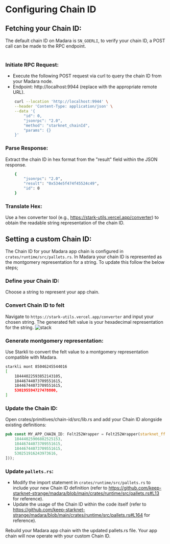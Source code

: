 
# Configuring Chain ID
## Fetching your Chain ID:
The default chain ID on Madara is `SN_GOERLI`, to verify your chain ID, a POST call can be made to the RPC endpoint.<br></br>
<Steps>
### Initiate RPC Request:
- Execute the following POST request via curl to query the chain ID from your Madara node.
- Endpoint: http://localhost:9944 (replace with the appropriate remote URL).
``` bash
    curl --location 'http://localhost:9944' \
    --header 'Content-Type: application/json' \
    --data '{
        "id": 0,
        "jsonrpc": "2.0",
        "method": "starknet_chainId",
        "params": {}
    }'
```
### Parse Response:
Extract the chain ID in hex format from the "result" field within the JSON response.
``` bash
    {
        "jsonrpc": "2.0",
        "result": "0x534e5f474f45524c49",
        "id": 0
    }
```
### Translate Hex:
Use a hex converter tool (e.g., https://stark-utils.vercel.app/converter) to obtain the readable string representation of the chain ID.
</Steps>

## Setting a custom Chain ID:
The Chain ID for your Madara app chain is configured in `crates/runtime/src/pallets.rs`.
In Madara your chain ID is represented as the montgomery representation for a string.
To update this follow the below steps;
<Steps>
### Define your Chain ID:
Choose a string to represent your app chain.
### Convert Chain ID to felt
Navigate to `https://stark-utils.vercel.app/converter` and input your chosen string. The generated felt value is your hexadecimal representation for the string.
![stack](../static/img/stark-utils.png)
### Generate montgomery representation: 
Use Starkli to convert the felt value to a montgomery representation compatible with Madara.
```bash
starkli mont 85046245544016
[
    18444022593852143105,
    18446744073709551615,
    18446744073709551615,
    530195594727478800,
]
```

### Update the Chain ID:
Open crates/primitives/chain-id/src/lib.rs and add your Chain ID alongside existing definitions:
```rust
pub const MY_APP_CHAIN_ID: Felt252Wrapper = Felt252Wrapper(starknet_ff::FieldElement::from_mont([
    18444025906882525153,
    18446744073709551615,
    18446744073709551615,
    530251916243973616,
]));
```

### Update `pallets.rs`:
- Modify the import statement in `crates/runtime/src/pallets.rs` to include your new Chain ID definition (refer to https://github.com/keep-starknet-strange/madara/blob/main/crates/runtime/src/pallets.rs#L13 for reference).
- Update the usage of the Chain ID within the code itself (refer to https://github.com/keep-starknet-strange/madara/blob/main/crates/runtime/src/pallets.rs#L164 for reference).

Rebuild your Madara app chain with the updated pallets.rs file. Your app chain will now operate with your custom Chain ID.
</Steps>

